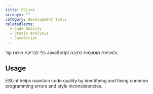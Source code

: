 ```yaml
---
title: ESLint
acronym: ""
category: Development Tools
relatedTerms:
  - Code Quality
  - Static Analysis
  - JavaScript
---
```


כלי לבדיקת איכות קוד JavaScript ולאכיפת מוסכמות כתיבה.

## Usage

ESLint helps maintain code quality by identifying and fixing common programming errors and style inconsistencies.
